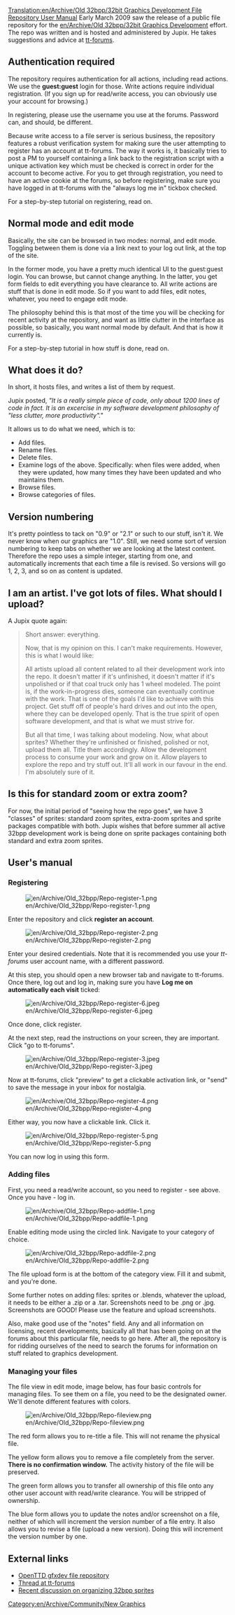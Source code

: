 [[Translation:en/Archive/Old 32bpp/32bit Graphics Development File Repository User Manual]]
Early March 2009 saw the release of a public file repository for the [[en/Archive/Old 32bpp/32bit Graphics Development]] effort. The repo was written and is hosted and administered by Jupix. He takes suggestions and advice at [http://www.tt-forums.net/viewtopic.php?f=36&t=42293 tt-forums].

==Authentication required==

The repository requires authentication for all actions, including read actions. We use the '''guest:guest''' login for those. Write actions require individual registration. (If you sign up for read/write access, you can obviously use your account for browsing.)

In registering, please use the username you use at the forums. Password can, and should, be different.

Because write access to a file server is serious business, the repository features a robust verification system for making sure the user attempting to register has an account at tt-forums. The way it works is, it basically tries to post a PM to yourself containing a link back to the registration script with a unique activation key which must be checked is correct in order for the account to become active. For you to get through registration, you need to have an active cookie at the forums, so before registering, make sure you have logged in at tt-forums with the "always log me in" tickbox checked.

For a step-by-step tutorial on registering, read on.

==Normal mode and edit mode==

Basically, the site can be browsed in two modes: normal, and edit mode. Toggling between them is done via a link next to your log out link, at the top of the site.

In the former mode, you have a pretty much identical UI to the guest:guest login. You can browse, but cannot change anything. In the latter, you get form fields to edit everything you have clearance to. All write actions are stuff that is done in edit mode. So if you want to add files, edit notes, whatever, you need to engage edit mode.

The philosophy behind this is that most of the time you will be checking for recent activity at the repository, and want as little clutter in the interface as possible, so basically, you want normal mode by default. And that is how it currently is.

For a step-by-step tutorial in how stuff is done, read on.

==What does it do?==

In short, it hosts files, and writes a list of them by request.

Jupix posted, ''"It is a really simple piece of code, only about 1200 lines of code in fact. It is an excercise in my software development philosophy of "less clutter, more productivity"."''

It allows us to do what we need, which is to:

* Add files.
* Rename files.
* Delete files.
* Examine logs of the above. Specifically: when files were added, when they were updated, how many times they have been updated and who maintains them.
* Browse files.
* Browse categories of files.

==Version numbering==

It's pretty pointless to tack on "0.9" or "2.1" or such to our stuff, isn't it. We never know when our graphics are "1.0". Still, we need some sort of version numbering to keep tabs on whether we are looking at the latest content. Therefore the repo uses a simple integer, starting from one, and automatically increments that each time a file is revised. So versions will go 1, 2, 3, and so on as content is updated.

==I am an artist. I've got lots of files. What should I upload?==

A Jupix quote again:

<blockquote style="font-style:italic">
Short answer: everything.

Now, that is my opinion on this. I can't make requirements. However, this is what I would like:

All artists upload all content related to all their development work into the repo. It doesn't matter if it's unfinished, it doesn't matter if it's unpolished or if that coal truck only has 1 wheel modeled. The point is, if the work-in-progress dies, someone can eventually continue with the work. That is one of the goals I'd like to achieve with this project. Get stuff off of people's hard drives and out into the open, where they can be developed openly. That is the true spirit of open software development, and that is what we must strive for.

But all that time, I was talking about modeling. Now, what about sprites? Whether they're unfinished or finished, polished or not, upload them all. Title them accordingly. Allow the development process to consume your work and grow on it. Allow players to explore the repo and try stuff out. It'll all work in our favour in the end. I'm absolutely sure of it.
</blockquote>

==Is this for standard zoom or extra zoom?==

For now, the initial period of "seeing how the repo goes", we have 3 "classes" of sprites: standard zoom sprites, extra-zoom sprites and sprite packages compatible with both. Jupix wishes that before summer all active 32bpp development work is being done on sprite packages containing both standard and extra zoom sprites.

==User's manual==

===Registering===

[[File:en/Archive/Old 32bpp/Repo-register-1.png]]

Enter the repository and click '''register an account'''.

[[File:en/Archive/Old 32bpp/Repo-register-2.png]]

Enter your desired credentials. Note that it is recommended you use your ''tt-forums'' user account name, with a different password.

At this step, you should open a new browser tab and navigate to tt-forums. Once there, log out and log in, making sure you have '''Log me on automatically each visit''' ticked:

[[File:en/Archive/Old 32bpp/Repo-register-6.jpeg]]

Once done, click register.

At the next step, read the instructions on your screen, they are important. Click "go to tt-forums".

[[File:en/Archive/Old 32bpp/Repo-register-3.jpeg]]

Now at tt-forums, click "preview" to get a clickable activation link, or "send" to save the message in your inbox for nostalgia. 

[[File:en/Archive/Old 32bpp/Repo-register-4.png]]

Either way, you now have a clickable link. Click it.

[[File:en/Archive/Old 32bpp/Repo-register-5.png]]

You can now log in using this form.

===Adding files===

First, you need a read/write account, so you need to register - see above. Once you have - log in.

[[File:en/Archive/Old 32bpp/Repo-addfile-1.png]]

Enable editing mode using the circled link. Navigate to your category of choice.

[[File:en/Archive/Old 32bpp/Repo-addfile-2.png]]

The file upload form is at the bottom of the category view. Fill it and submit, and you're done.

Some further notes on adding files: sprites or .blends, whatever the upload, it needs to be either a .zip or a .tar. Screenshots need to be .png or .jpg. Screenshots are GOOD! Please use the feature and upload screenshots.

Also, make good use of the "notes" field. Any and all information on licensing, recent developments, basically all that has been going on at the forums about this particular file, needs to go here. After all, the repository is for ridding ourselves of the need to search the forums for information on stuff related to graphics development.

===Managing your files===

The file view in edit mode, image below, has four basic controls for managing files. To see them on a file, you need to be the designated owner. We'll denote different features with colors.

[[File:en/Archive/Old 32bpp/Repo-fileview.png]]

The red form allows you to re-title a file. This will not rename the physical file.

The yellow form allows you to remove a file completely from the server. '''There is no confirmation window.''' The activity history of the file will be preserved.

The green form allows you to transfer all ownership of this file onto any other user account with read/write clearance. You will be stripped of ownership.

The blue form allows you to update the notes and/or screenshot on a file, neither of which will increment the version number of a file entry. It also allows you to revise a file (upload a new version). Doing this will increment the version number by one.

==External links==

* [http://jupix.info/openttd/gfxdev-repo OpenTTD gfxdev file repository]
* [http://www.tt-forums.net/viewtopic.php?f=36&t=42293 Thread at tt-forums]
* [http://www.tt-forums.net/viewtopic.php?f=36&t=33496&start=60 Recent discussion on organizing 32bpp sprites]


[[Category:en/Archive/Community/New Graphics]]